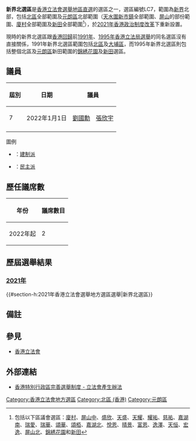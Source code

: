 {{Infobox constituency
|type = [[地區直選_(香港)|地區直選]]
|name = 新界北
|year = [[2021年香港立法會選舉|2021]]
|abolished =
|parl_name = [[立法會_(香港)|立法會]]
|member =
|image = New Territories North (2021)Constituency.svg
|region = [[新界|新界]]
|elects_howmany = 2
|electorate =
|previous = [[新界東選區|新界東]]<br>[[新界西選區|新界西]]
|next = 
}}
'''新界北選區'''是[[香港立法會|香港立法會]][[香港選舉制度#立法會|選舉]][[地區直選_(香港)|地區直選]]的選區之一，選區編號LC7，範圍為[[新界|新界]]北部，包括[[北區_(香港)|北區]]全部範圍及[[元朗區|元朗區]]北部範圍（[[天水圍新市鎮|天水圍新市鎮]]全部範圍、[[屏山_(香港)|屏山]]的部份範圍、[[廈村|廈村]]全部範圍及[[新田_(香港)|新田]]全部範圍<ref>包括以下區議會選區：[[廈村_(選區)|廈村]]、[[屏山中|屏山中]]、[[盛欣|盛欣]]、[[天盛_(選區)|天盛]]、[[天耀_(選區)|天耀]]、[[耀祐|耀祐]]、[[慈祐|慈祐]]、[[嘉湖南|嘉湖南]]、[[瑞愛|瑞愛]]、[[瑞華|瑞華]]、[[頌華|頌華]]、[[頌栢|頌栢]]、[[嘉湖北|嘉湖北]]、[[悅恩|悅恩]]、[[晴景|晴景]]、[[富恩|富恩]]、[[逸澤|逸澤]]、[[天恒_(選區)|天恒]]、[[宏逸|宏逸]]、[[屏山北|屏山北]]、[[錦綉花園_(選區)|錦綉花園]]和[[新田_(選區)|新田]]</ref>），於[[2021年香港政治制度改革|2021年香港政治制度改革]]下重新設置。

現時的新界北選區跟[[香港回歸|香港回歸]]前[[1991年香港立法局選舉|1991年]]、[[1995年香港立法局選舉|1995年香港立法局選舉]]的同名選區沒有直接關係，1991年新界北選區範圍包括[[北區_(香港)|北區]]及[[大埔區|大埔區]]，而1995年新界北選區則包括整個北區及[[元朗區|元朗區]]新田範圍的[[錦綉花園_(選區)|錦綉花園]]及[[新田_(選區)|新田]]選區。

==議員==
{| class="wikitable" style="text-align:center"
! 屆別 !! 日期 !! colspan="2" | 議員 !! 多數派
|-
| 7 ||2022年1月1日||rowspan=1 bgcolor=pink|[[劉國勳|劉國勳]]||rowspan=1 bgcolor=pink|[[張欣宇|張欣宇]]|| '''[[建制派_(香港)|{{color]]'''
|-
|}

;圖例
*{{colorbox|pink}}：[[建制派_(香港)|建制派]]
*{{colorbox|gold}}：[[民主派_(香港)|民主派]]
==歷任議席數==
{| class="wikitable"
! 年份 !! 議席數目
|-
|2022年起||2
|}

==歷屆選舉結果==
===[[2021年香港立法會選舉|2021年]]===
{{Pie chart
|caption= 選票分佈
|value1 = 23.97
|label1 = 香港新方向
|color1 = {{Party meta/color/香港新方向}}
|value2 = 58.38
|label2 = 民建聯
|color2 = #1861AC
|value3 = 14.75
|label3 = 沈豪傑 
|color3={{Party_meta/color/獨立建制派}}
|value4 = 2.89
|label4 = 曾麗文
|color4 = {{Party meta/color/無黨派}}
}}
{{#section-h:2021年香港立法會選舉地方選區選舉|新界北選區}}

==備註==
{{Reflist}}

==參見==
*[[香港立法會|香港立法會]]

==外部連結==
*[https://www.cmab.gov.hk/improvement/tc/legco-ele/ 香港特別行政區完善選舉制度 - 立法會產生辦法] {{webarchive|url=https://web.archive.org/web/20211129113447/https://www.cmab.gov.hk/improvement/tc/legco-ele/ |date=2021-11-29 }}
{{香港立法會選舉}}
{{香港立法會選區及界別}}

[[Category:香港立法會地方選區|Category:香港立法會地方選區]]
[[Category:北區_(香港)|Category:北區 (香港)]]
[[Category:元朗區|Category:元朗區]]